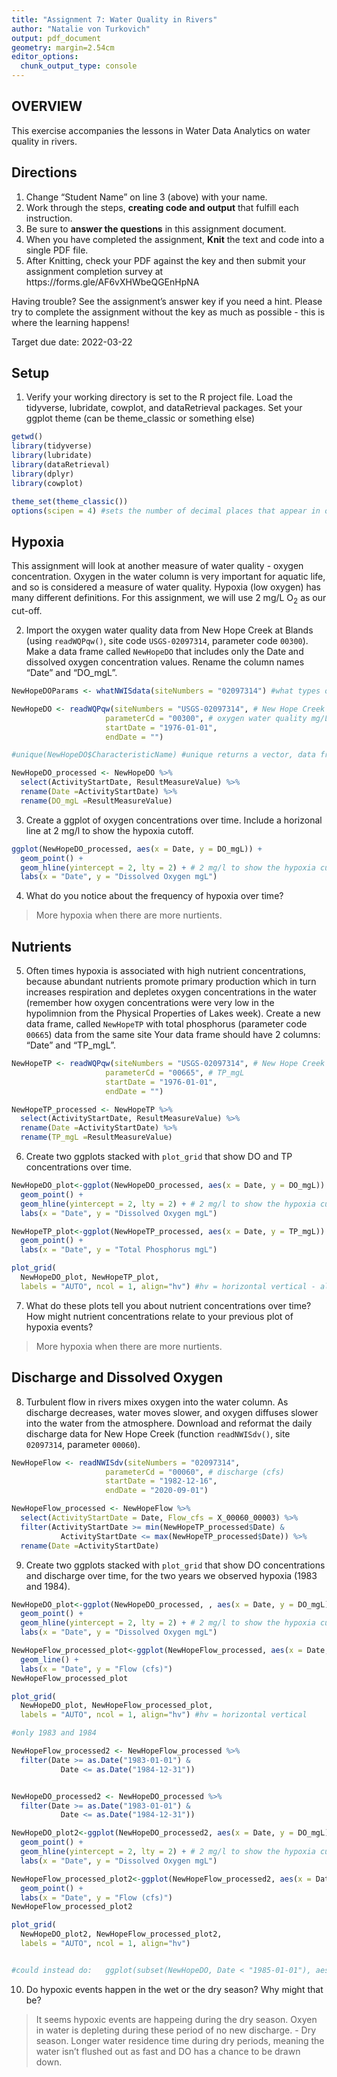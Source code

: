```yaml
---
title: "Assignment 7: Water Quality in Rivers"
author: "Natalie von Turkovich"
output: pdf_document
geometry: margin=2.54cm
editor_options: 
  chunk_output_type: console
---
```


## OVERVIEW

This exercise accompanies the lessons in Water Data Analytics on water quality in rivers.

## Directions
1. Change "Student Name" on line 3 (above) with your name.
2. Work through the steps, **creating code and output** that fulfill each instruction.
3. Be sure to **answer the questions** in this assignment document.
4. When you have completed the assignment, **Knit** the text and code into a single PDF file.
5. After Knitting, check your PDF against the key and then submit your assignment completion survey at https://forms.gle/AF6vXHWbeQGEnHpNA

Having trouble? See the assignment's answer key if you need a hint. Please try to complete the assignment without the key as much as possible - this is where the learning happens!

Target due date: 2022-03-22

## Setup

1. Verify your working directory is set to the R project file. Load the tidyverse, lubridate, cowplot, and dataRetrieval packages. Set your ggplot theme (can be theme_classic or something else)


```r
getwd()
library(tidyverse)
library(lubridate)
library(dataRetrieval)
library(dplyr)
library(cowplot)

theme_set(theme_classic())
options(scipen = 4) #sets the number of decimal places that appear in output

```

## Hypoxia

This assignment will look at another measure of water quality - oxygen concentration. Oxygen in the water column is very important for aquatic life, and so is considered a measure of water quality. Hypoxia (low oxygen) has many different definitions. For this assignment, we will use 2 mg/L O~2~ as our cut-off.


2. Import the oxygen water quality data from New Hope Creek at Blands (using `readWQPqw()`, site code `USGS-02097314`, parameter code `00300`). Make a data frame called `NewHopeDO` that includes only the Date and dissolved oxygen concentration values. Rename the column names "Date" and "DO_mgL".

```r
NewHopeDOParams <- whatNWISdata(siteNumbers = "02097314") #what types of data are available

NewHopeDO <- readWQPqw(siteNumbers = "USGS-02097314", # New Hope Creek at Blands, NC
                     parameterCd = "00300", # oxygen water quality mg/L O~2~
                     startDate = "1976-01-01",
                     endDate = "")

#unique(NewHopeDO$CharacteristicName) #unique returns a vector, data frame or array like x but with duplicate elements/rows removed.

NewHopeDO_processed <- NewHopeDO %>%
  select(ActivityStartDate, ResultMeasureValue) %>%
  rename(Date =ActivityStartDate) %>% 
  rename(DO_mgL =ResultMeasureValue)

```

3. Create a ggplot of oxygen concentrations over time. Include a horizonal line at 2 mg/l to show the hypoxia cutoff. 

```r
ggplot(NewHopeDO_processed, aes(x = Date, y = DO_mgL)) +
  geom_point() +
  geom_hline(yintercept = 2, lty = 2) + # 2 mg/l to show the hypoxia cutoff. lty2=dashed
  labs(x = "Date", y = "Dissolved Oxygen mgL")

```

4. What do you notice about the frequency of hypoxia over time?

> More hypoxia when there are more nurtients. 

## Nutrients

5. Often times hypoxia is associated with high nutrient concentrations, because abundant nutrients promote primary production which in turn increases respiration and depletes oxygen concentrations in the water (remember how oxygen concentrations were very low in the hypolimnion from the Physical Properties of Lakes week). Create a new data frame, called `NewHopeTP` with total phosphorus (parameter code `00665`) data from the same site Your data frame should have 2 columns: "Date" and "TP_mgL".


```r
NewHopeTP <- readWQPqw(siteNumbers = "USGS-02097314", # New Hope Creek at Blands, NC
                     parameterCd = "00665", # TP_mgL
                     startDate = "1976-01-01",
                     endDate = "")

NewHopeTP_processed <- NewHopeTP %>%
  select(ActivityStartDate, ResultMeasureValue) %>%
  rename(Date =ActivityStartDate) %>% 
  rename(TP_mgL =ResultMeasureValue)

```

6.  Create two ggplots stacked with `plot_grid` that show DO and TP concentrations over time.

```r

NewHopeDO_plot<-ggplot(NewHopeDO_processed, aes(x = Date, y = DO_mgL)) +
  geom_point() +
  geom_hline(yintercept = 2, lty = 2) + # 2 mg/l to show the hypoxia cutoff. lty2=dashed
  labs(x = "Date", y = "Dissolved Oxygen mgL")

NewHopeTP_plot<-ggplot(NewHopeTP_processed, aes(x = Date, y = TP_mgL)) +
  geom_point() +
  labs(x = "Date", y = "Total Phosphorus mgL")

plot_grid(
  NewHopeDO_plot, NewHopeTP_plot,
  labels = "AUTO", ncol = 1, align="hv") #hv = horizontal vertical - aligns plots

```

7. What do these plots tell you about nutrient concentrations over time? How might nutrient concentrations relate to your previous plot of hypoxia events?

>  More hypoxia when there are more nurtients. 

## Discharge and Dissolved Oxygen

8. Turbulent flow in rivers mixes oxygen into the water column. As discharge decreases, water moves slower, and oxygen diffuses slower into the water from the atmosphere. Download and reformat the daily discharge data for New Hope Creek (function `readNWISdv()`, site `02097314`, parameter `00060`). 

```r
NewHopeFlow <- readNWISdv(siteNumbers = "02097314",
                     parameterCd = "00060", # discharge (cfs)
                     startDate = "1982-12-16",
                     endDate = "2020-09-01")

NewHopeFlow_processed <- NewHopeFlow %>%
  select(ActivityStartDate = Date, Flow_cfs = X_00060_00003) %>%
  filter(ActivityStartDate >= min(NewHopeTP_processed$Date) & 
           ActivityStartDate <= max(NewHopeTP_processed$Date)) %>%  
  rename(Date =ActivityStartDate)

```

9.  Create two ggplots stacked with `plot_grid` that show DO concentrations and discharge over time, for the two years we observed hypoxia (1983 and 1984).

```r
NewHopeDO_plot<-ggplot(NewHopeDO_processed, , aes(x = Date, y = DO_mgL)) +
  geom_point() +
  geom_hline(yintercept = 2, lty = 2) + # 2 mg/l to show the hypoxia cutoff. lty2=dashed
  labs(x = "Date", y = "Dissolved Oxygen mgL")

NewHopeFlow_processed_plot<-ggplot(NewHopeFlow_processed, aes(x = Date, y = Flow_cfs)) +
  geom_line() +
  labs(x = "Date", y = "Flow (cfs)")
NewHopeFlow_processed_plot

plot_grid(
  NewHopeDO_plot, NewHopeFlow_processed_plot,
  labels = "AUTO", ncol = 1, align="hv") #hv = horizontal vertical
```


```r
#only 1983 and 1984                            

NewHopeFlow_processed2 <- NewHopeFlow_processed %>%
  filter(Date >= as.Date("1983-01-01") & 
           Date <= as.Date("1984-12-31"))


NewHopeDO_processed2 <- NewHopeDO_processed %>%
  filter(Date >= as.Date("1983-01-01") & 
           Date <= as.Date("1984-12-31"))

NewHopeDO_plot2<-ggplot(NewHopeDO_processed2, aes(x = Date, y = DO_mgL)) +
  geom_point() +
  geom_hline(yintercept = 2, lty = 2) + # 2 mg/l to show the hypoxia cutoff. lty2=dashed
  labs(x = "Date", y = "Dissolved Oxygen mgL")

NewHopeFlow_processed_plot2<-ggplot(NewHopeFlow_processed2, aes(x = Date, y = Flow_cfs)) +
  geom_point() +
  labs(x = "Date", y = "Flow (cfs)")
NewHopeFlow_processed_plot2

plot_grid(
  NewHopeDO_plot2, NewHopeFlow_processed_plot2,
  labels = "AUTO", ncol = 1, align="hv")


#could instead do:   ggplot(subset(NewHopeDO, Date < "1985-01-01"), aes(x = Date, y = DO_mgL)) + geom_point() to subset dates
```

10. Do hypoxic events happen in the wet or the dry season? Why might that be?

> It seems hypoxic events are happeing during the dry season. Oxyen in water is depleting during these period of no new discharge. - Dry season. Longer water residence time during dry periods, meaning the water isn’t flushed out as fast and DO has a chance to be drawn down.
